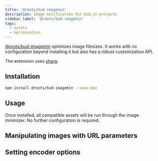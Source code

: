 ```yaml
---
title: '@roots/bud-imagemin'
description: Image minification for bud.js projects
sidebar_label: '@roots/bud-imagemin'
tags:
  - assets
  - optimization
---
```



[@roots/bud-imagemin](/extensions/bud-imagemin) optimizes image filesizes. It works with no configuration beyond installing it
but also has a robust customization API.

The extension uses [sharp](https://sharp.pixelplumbing.com).

## Installation

```sh npm2yarn
npm install @roots/bud-imagemin --save-dev
```

## Usage

Once installed, all compatible assets will be run through the image minimizer. No further configuration is required.

<Usage />

## Manipulating images with URL parameters

<ConvertingToWebp />

## Setting encoder options

<SettingEncoderOptions />
